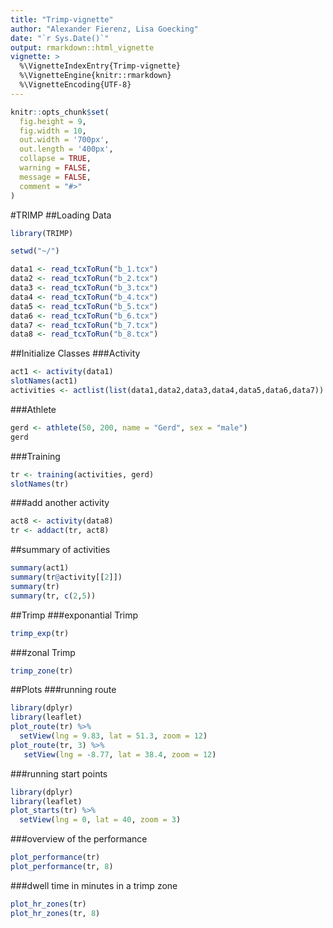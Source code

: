 ---
title: "Trimp-vignette"
author: "Alexander Fierenz, Lisa Goecking"
date: "`r Sys.Date()`"
output: rmarkdown::html_vignette
vignette: >
  %\VignetteIndexEntry{Trimp-vignette}
  %\VignetteEngine{knitr::rmarkdown}
  %\VignetteEncoding{UTF-8}
---

```{r, include = FALSE}
knitr::opts_chunk$set(
  fig.height = 9,
  fig.width = 10,
  out.width = '700px',
  out.length = '400px',
  collapse = TRUE,
  warning = FALSE,
  message = FALSE,
  comment = "#>"
)
```

#TRIMP
##Loading Data
```{r setup}
library(TRIMP)
```

```{r}
setwd("~/")

data1 <- read_tcxToRun("b_1.tcx")
data2 <- read_tcxToRun("b_2.tcx")
data3 <- read_tcxToRun("b_3.tcx")
data4 <- read_tcxToRun("b_4.tcx")
data5 <- read_tcxToRun("b_5.tcx")
data6 <- read_tcxToRun("b_6.tcx")
data7 <- read_tcxToRun("b_7.tcx")
data8 <- read_tcxToRun("b_8.tcx")
```

##Initialize Classes
###Activity
```{r}
act1 <- activity(data1)
slotNames(act1)
activities <- actlist(list(data1,data2,data3,data4,data5,data6,data7))
```
###Athlete
```{r}
gerd <- athlete(50, 200, name = "Gerd", sex = "male")
gerd
```

###Training
```{r}
tr <- training(activities, gerd)
slotNames(tr)
```

###add another activity
```{r}
act8 <- activity(data8)
tr <- addact(tr, act8)
```

##summary of activities
```{r}
summary(act1)
summary(tr@activity[[2]])
summary(tr)
summary(tr, c(2,5))
```

##Trimp
###exponantial Trimp
```{r}
trimp_exp(tr)
```

###zonal Trimp
```{r}
trimp_zone(tr)
```

##Plots
###running route
```{r}
library(dplyr)
library(leaflet)
plot_route(tr) %>%
  setView(lng = 9.83, lat = 51.3, zoom = 12)
plot_route(tr, 3) %>%
   setView(lng = -8.77, lat = 38.4, zoom = 12)

```

###running start points
```{r}
library(dplyr)
library(leaflet)
plot_starts(tr) %>%
  setView(lng = 0, lat = 40, zoom = 3)
```

###overview of the performance
```{r}
plot_performance(tr)
plot_performance(tr, 8)
```

###dwell time in minutes in a trimp zone
```{r}
plot_hr_zones(tr)
plot_hr_zones(tr, 8)
```
